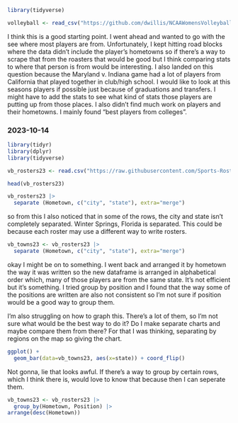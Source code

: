 ```r
library(tidyverse)
```
```r
volleyball <- read_csv("https://github.com/dwillis/NCAAWomensVolleyballData/blob/main/data/ncaa_womens_volleyball_playerstats_2023.csv")
```
I think this is a good starting point. I went ahead and wanted to go with the see where most players are from. Unfortunately, I kept hitting road blocks where the data didn't include the player's hometowns so if there's a way to scrape that from the roasters that would be good but I think comparing stats to where that person is from would be interesting. I also landed on this question because the Maryland v. Indiana game had a lot of players from California that played together in club/high school. 
I would like to look at this seasons players if possible just because of graduations and transfers. I might have to add the stats to see what kind of stats those players are putting up from those places. I also didn't find much work on players and their hometowns. I mainly found "best players from colleges". 

### 2023-10-14

```r
library(tidyr)
library(dplyr)
library(tidyverse)
```

```r
vb_rosters23 <- read.csv("https://raw.githubusercontent.com/Sports-Roster-Data/womens-volleyball/main/vb_rosters_2023_24.csv")
```

```r
head(vb_rosters23)
```

```r
vb_rosters23 |>
  separate (Hometown, c("city", "state"), extra="merge")
```
so from this I also noticed that in some of the rows, the city and state isn't completely separated. Winter Springs, Florida is separated. This could be because each roster may use a different way to write rosters. 

```r
vb_towns23 <- vb_rosters23 |>
  separate (Hometown, c("city", "state"), extra="merge")
```
okay I might be on to something. I went back and arranged it by hometown the way it was written so the new dataframe is arranged in alphabetical order which, many of those players are from the same state. It's not efficient but it's something. I tried group by position and I found that the way some of the positions are written are also not consistent so I'm not sure if position would be a good way to group them. 

I'm also struggling on how to graph this. There's a lot of them, so I'm not sure what would be the best way to do it? Do I make separate charts and maybe compare them from there? For that I was thinking, separating by regions on the map so giving the chart.

```r
ggplot() + 
  geom_bar(data=vb_towns23, aes(x=state)) + coord_flip()
```
Not gonna, lie that looks awful. If there's a way to group by certain rows, which I think there is, would love to know that because then I can seperate them. 
```r
vb_towns23 <- vb_rosters23 |>
  group_by(Hometown, Position) |>
arrange(desc(Hometown))
```


